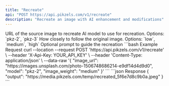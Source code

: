 ```yaml
---
title: "Recreate"
api: "POST https://api.pikzels.com/v1/recreate"
description: "Recreate an image with AI enhancement and modifications"
---
```


<ParamField body="image_url" type="string" required>
  URL of the source image to recreate
</ParamField>

<ParamField body="model" type="string" required>
  AI model to use for recreation. Options: `pkz-2`, `pkz-3`
</ParamField>

<ParamField body="image_weight" type="string" default="medium">
  How closely to follow the original image. Options: `low`, `medium`, `high`
</ParamField>

<ParamField body="prompt" type="string">
  Optional prompt to guide the recreation
</ParamField>

<RequestExample>
```bash Example Request
curl --location --request POST 'https://api.pikzels.com/v1/recreate' \
--header 'X-Api-Key: YOUR_API_KEY' \
--header 'Content-Type: application/json' \
--data-raw '{
  "image_url": "https://images.unsplash.com/photo-1506748686214-e9df14d4d9d0",
  "model": "pkz-2",
  "image_weight": "medium"
}'
```
</RequestExample>

<ResponseExample>
```json Response
{
  "output": "https://media.pikzels.com/temp/recreated_5f6e7d8c9b0a.jpeg"
}
```
</ResponseExample>